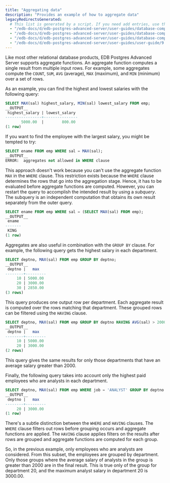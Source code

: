 ```yaml
---
title: "Aggregating data"
description: "Provides an example of how to aggregate data"
legacyRedirectsGenerated:
  # This list is generated by a script. If you need add entries, use the `legacyRedirects` key.
  - "/edb-docs/d/edb-postgres-advanced-server/user-guides/database-compatibility-for-oracle-developers-guide/9.6/Database_Compatibility_for_Oracle_Developers_Guide_v9.6.1.015.html"
  - "/edb-docs/d/edb-postgres-advanced-server/user-guides/database-compatibility-for-oracle-developers-guide/9.5/Database_Compatibility_for_Oracle_Developers_Guide.1.138.html"
  - "/edb-docs/d/edb-postgres-advanced-server/user-guides/database-compatibility-for-oracle-developers-guide/9.5/Database_Compatibility_for_Oracle_Developers_Guide.1.015.html"
  - "/edb-docs/d/edb-postgres-advanced-server/user-guides/user-guide/9.5/EDB_Postgres_Enterprise_Guide.1.047.html"
---
```


<div id="aggregate_functions" class="registered_link"></div>

Like most other relational database products, EDB Postgres Advanced Server supports aggregate functions. An aggregate function computes a single result from multiple input rows. For example, some aggregates compute the `COUNT`, `SUM`, `AVG` (average), `MAX` (maximum), and `MIN` (minimum) over a set of rows.

As an example, you can find the highest and lowest salaries with the following query:

```sql
SELECT MAX(sal) highest_salary, MIN(sal) lowest_salary FROM emp;
__OUTPUT__
 highest_salary | lowest_salary
----------------+---------------
       5000.00  |        800.00
(1 row)
```

If you want to find the employee with the largest salary, you might be tempted to try:

```sql
SELECT ename FROM emp WHERE sal = MAX(sal);
__OUTPUT__
ERROR:  aggregates not allowed in WHERE clause
```

This approach doesn't work because you can't use the aggregate function `MAX` in the `WHERE` clause. This restriction exists because the `WHERE` clause determines the rows that go into the aggregation stage. Hence, it has to be evaluated before aggregate functions are computed. However, you can restart the query to accomplish the intended result by using a *subquery*. The subquery is an independent computation that obtains its own result separately from the outer query.

```sql
SELECT ename FROM emp WHERE sal = (SELECT MAX(sal) FROM emp);
__OUTPUT__
 ename
-------
 KING
(1 row)
```

Aggregates are also useful in combination with the `GROUP BY` clause. For example, the following query gets the highest salary in each department.

```sql
SELECT deptno, MAX(sal) FROM emp GROUP BY deptno;
__OUTPUT__
 deptno |   max
--------+---------
     10 | 5000.00
     20 | 3000.00
     30 | 2850.00
(3 rows)
```

This query produces one output row per department. Each aggregate result is computed over the rows matching that department. These grouped rows can be filtered using the `HAVING` clause.

```sql
SELECT deptno, MAX(sal) FROM emp GROUP BY deptno HAVING AVG(sal) > 2000;
__OUTPUT__
 deptno |   max
--------+---------
     10 | 5000.00
     20 | 3000.00
(2 rows)
```

This query gives the same results for only those departments that have an average salary greater than 2000.

Finally, the following query takes into account only the highest paid employees who are analysts in each department.

```sql
SELECT deptno, MAX(sal) FROM emp WHERE job = 'ANALYST' GROUP BY deptno HAVING AVG(sal) > 2000;
__OUTPUT__
 deptno |   max
--------+---------
     20 | 3000.00
(1 row)
```

There's a subtle distinction between the `WHERE` and `HAVING` clauses. The `WHERE` clause filters out rows before grouping occurs and aggregate functions are applied. The `HAVING` clause applies filters on the results after rows are grouped and aggregate functions are computed for each group.

So, in the previous example, only employees who are analysts are considered. From this subset, the employees are grouped by department. Only those groups where the average salary of analysts in the group is greater than 2000 are in the final result. This is true only of the group for department 20, and the maximum analyst salary in department 20 is 3000.00.
